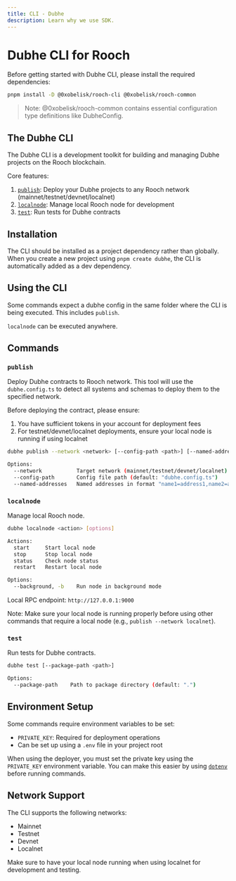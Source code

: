 ```yaml
---
title: CLI - Dubhe
description: Learn why we use SDK.
---
```


# Dubhe CLI for Rooch

Before getting started with Dubhe CLI, please install the required dependencies:

```bash
pnpm install -D @0xobelisk/rooch-cli @0xobelisk/rooch-common
```

> Note: @0xobelisk/rooch-common contains essential configuration type definitions like DubheConfig.

## The Dubhe CLI

The Dubhe CLI is a development toolkit for building and managing Dubhe projects on the Rooch blockchain.

Core features:

1. [`publish`](#publish): Deploy your Dubhe projects to any Rooch network (mainnet/testnet/devnet/localnet)
2. [`localnode`](#localnode): Manage local Rooch node for development
3. [`test`](#test): Run tests for Dubhe contracts

## Installation

The CLI should be installed as a project dependency rather than globally. When you create a new project using `pnpm create dubhe`, the CLI is automatically added as a dev dependency.

## Using the CLI

Some commands expect a dubhe config in the same folder where the CLI is being executed. This includes `publish`.

`localnode` can be executed anywhere.

## Commands

### `publish`

Deploy Dubhe contracts to Rooch network. This tool will use the `dubhe.config.ts` to detect all systems and schemas to deploy them to the specified network.

Before deploying the contract, please ensure:

1. You have sufficient tokens in your account for deployment fees
2. For testnet/devnet/localnet deployments, ensure your local node is running if using localnet

```bash
dubhe publish --network <network> [--config-path <path>] [--named-addresses <addresses>]

Options:
  --network           Target network (mainnet/testnet/devnet/localnet)
  --config-path       Config file path (default: "dubhe.config.ts")
  --named-addresses   Named addresses in format "name1=address1,name2=address2"
```

### `localnode`

Manage local Rooch node.

```bash
dubhe localnode <action> [options]

Actions:
  start     Start local node
  stop      Stop local node
  status    Check node status
  restart   Restart local node

Options:
  --background, -b    Run node in background mode
```

Local RPC endpoint: `http://127.0.0.1:9000`

Note: Make sure your local node is running properly before using other commands that require a local node (e.g., `publish --network localnet`).

### `test`

Run tests for Dubhe contracts.

```bash
dubhe test [--package-path <path>]

Options:
  --package-path    Path to package directory (default: ".")
```

## Environment Setup

Some commands require environment variables to be set:

- `PRIVATE_KEY`: Required for deployment operations
- Can be set up using a `.env` file in your project root

When using the deployer, you must set the private key using the `PRIVATE_KEY` environment variable. You can make this easier by using [`dotenv`](https://www.npmjs.com/package/dotenv) before running commands.

## Network Support

The CLI supports the following networks:

- Mainnet
- Testnet
- Devnet
- Localnet

Make sure to have your local node running when using localnet for development and testing.
